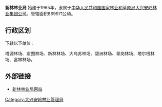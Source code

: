 {{中国乡级行政区
|行政区全称           = {{PAGENAMEBASE}}
|上级行政区           = [[大兴安岭林业管理局|大兴安岭林业管理局]]<br>[[大兴安岭林业集团公司|大兴安岭林业集团公司]]
|政府驻地             = [[新林区|新林区]][[新林镇|新林镇]]
}}

'''新林林业局''' 始建于1965年，隶属于[[中华人民共和国|中华人民共和国]][[国家林业和草原局|国家林业和草原局]][[大兴安岭林业集团公司|大兴安岭林业集团公司]]。管辖面积869971公顷。

== 行政区划 ==
{{PAGENAMEBASE}}下辖以下单位：

塔源林场、宏图林场、新林林场、大乌苏林场、碧洲林场、翠岗林场、塔尔根林场、富林林场。

==外部链接==
* [http://www.dxalxl.gov.cn/ 新林林业局网站] {{Wayback|url=http://www.dxalxl.gov.cn/ |date=20200313112205 }}

{{黑龙江行政区划小作品}}
{{新林区行政区划}}
{{中华人民共和国林业区划|大}}

[[Category:大兴安岭林业管理局|Category:大兴安岭林业管理局]]